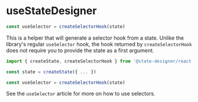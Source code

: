 # useStateDesigner

```js
const useSelector = createSelectorHook(state)
```

This is a helper that will generate a selector hook from a state. Unlike the library's regular `useSelector` hook, the hook returned by `createSelectorHook` does not require you to provide the state as a first argument.

```js
import { createState, createSelectorHook } from '@state-designer/react'

const state = createState({ ... })

const useSelector = createSelectorHook(state)
```

See the `useSelector` article for more on how to use selectors.
